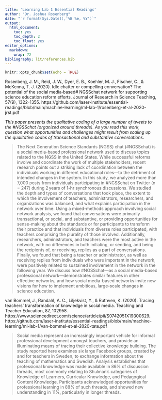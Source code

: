 ```yaml
---
title: 'Learning Lab 1 Essential Readings'
author: "Dr. Joshua Rosenberg"
date: "`r format(Sys.Date(),'%B %e, %Y')`"
output:
  html_document:
    toc: yes
    toc_depth: 2
    toc_float: yes
editor_options:
  markdown:
    wrap: 72
bibliography: lit/references.bib
---
```


```r
knitr::opts_chunk$set(echo = TRUE)
```

Rosenberg, J. M., Reid, J. W., Dyer, E. B., Koehler, M. J., Fischer, C., & McKenna, T. J. (2020). Idle chatter or compelling conversation? The potential of the social media‐based# NGSSchat network for supporting science education reform efforts. Journal of Research in Science Teaching, 57(9), 1322-1355. https://github.com/laser-institute/essential-readings/blob/main/machine-learning/ml-lab-1/rosenberg-et-al-2020-jrst.pdf

*This paper presents the qualitative coding of a large number of tweets to the #NGSSchat (organized around threads). As you read this work, question what opportunities and challenges might result from scaling up the qualitative codes of transactional and substantive conversations.*

> The Next Generation Science Standards (NGSS) chat (#NGSSchat) is a social media-based professional network used to discuss topics related to the NGSS in the United States. While successful reforms involve and coordinate the work of multiple stakeholders, recent research points out a striking lack of coordination between the individuals working in different educational roles—to the detriment of intended changes in the system. In this study, we analyzed more than 7,000 posts from individuals participating in #NGSSchat on Twitter (n = 247) during 2 years of 1-hr synchronous discussions. We studied the depth and types of conversations that took place, the extent to which the involvement of teachers, administrators, researchers, and organizations was balanced, and what explains participation in the network over time. Using a mixed-methods approach involving social network analysis, we found that conversations were primarily transactional, or social, and substantive, or providing opportunities for sense-making about the standards or for participants to transform their practice and that individuals from diverse roles participated, with teachers comprising the plurality of those involved. Additionally, researchers, administrators, and teachers were the most active in the network, with no differences in both initiating, or sending, and being the recipients of, or receiving, replies as a part of conversations. Finally, we found that being a teacher or administrator, as well as receiving replies from individuals who were important in the network, were positively related to sustained involvement in the network in the following year. We discuss how #NGSSchat—as a social media-based professional network—demonstrates similar features in other effective networks, and how social media-based networks invite new visions for how to implement ambitious, large-scale changes in science education.

van Bommel, J., Randahl, A. C., Liljekvist, Y., & Ruthven, K. (2020). Tracing teachers’ transformation of knowledge in social media. Teaching and Teacher Education, 87, 102958. https://www.sciencedirect.com/science/article/pii/S0742051X19300629. https://github.com/laser-institute/essential-readings/blob/main/machine-learning/ml-lab-1/van-bommel-et-al-2020-tate.pdf

> Social media represent an increasingly important vehicle for informal professional development amongst teachers, and provide an illuminating means of tracing their collective knowledge building. The study reported here examines six large Facebook groups, created by and for teachers in Sweden, to exchange information about the teaching of mathematics and Swedish. Analysis establishes that professional knowledge was made available in 86% of discussion threads, most commonly relating to Shulman’s categories of Knowledge of Learners, Curricular Knowledge, and Pedagogical Content Knowledge. Participants acknowledged opportunities for professional learning in 88% of such threads, and showed new understanding in 11%, particularly in longer threads.

